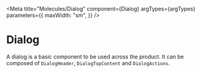 

<Meta
  title="Molecules/Dialog"
  component={Dialog}
  argTypes={argTypes}
  parameters={{
    maxWidth: "sm",
  }}
/>

# Dialog

A dialog is a basic component to be used across the product.
It can be composed of `DialogHeader`, `DialogTopContent` and `DialogActions`.

<Canvas>
  <Story story={dialog} name="Playground" />
</Canvas>

<ArgsTable of={Dialog} story="Playground" />
